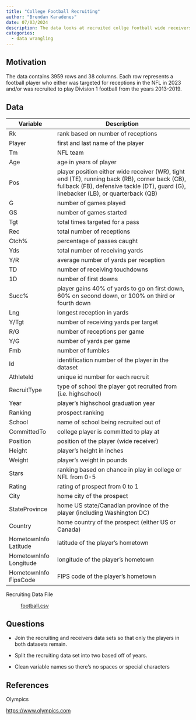 ```yaml
---
title: "College Football Recruiting"
author: "Brendan Karadenes"
date: 07/03/2024
description: The data looks at recruited collge football wide receivers and their production in the NFL.
categories:
  - data wrangling
---
```


## Motivation

The data contains 3959 rows and 38 columns. Each row represents a football player who either was targeted for receptions in the NFL in 2023 and/or was recruited to play Division 1 football from the years 2013-2019.

## Data

| Variable               | Description                                                                                                                                                                           |
|-------------------|-----------------------------------------------------|
| Rk                     | rank based on number of receptions                                                                                                                                                    |
| Player                 | first and last name of the player                                                                                                                                                     |
| Tm                     | NFL team                                                                                                                                                                              |
| Age                    | age in years of player                                                                                                                                                                |
| Pos                    | player position either wide receiver (WR), tight end (TE), running back (RB), corner back (CB), fullback (FB), defensive tackle (DT), guard (G), linebacker (LB), or quarterback (QB) |
| G                      | number of games played                                                                                                                                                                |
| GS                     | number of games started                                                                                                                                                               |
| Tgt                    | total times targeted for a pass                                                                                                                                                       |
| Rec                    | total number of receptions                                                                                                                                                            |
| Ctch%                  | percentage of passes caught                                                                                                                                                           |
| Yds                    | total number of receiving yards                                                                                                                                                       |
| Y/R                    | average number of yards per reception                                                                                                                                                 |
| TD                     | number of receiving touchdowns                                                                                                                                                        |
| 1D                     | number of first downs                                                                                                                                                                 |
| Succ%                  | player gains 40% of yards to go on first down, 60% on second down, or 100% on third or fourth down                                                                                    |
| Lng                    | longest reception in yards                                                                                                                                                            |
| Y/Tgt                  | number of receiving yards per target                                                                                                                                                  |
| R/G                    | number of receptions per game                                                                                                                                                         |
| Y/G                    | number of yards per game                                                                                                                                                              |
| Fmb                    | number of fumbles                                                                                                                                                                     |
| Id                     | identification number of the player in the dataset                                                                                                                                    |
| AthleteId              | unique id number for each recruit                                                                                                                                                     |
| RecruitType            | type of school the player got recruited from (i.e. highschool)                                                                                                                        |
| Year                   | player's highschool graduation year                                                                                                                                                   |
| Ranking                | prospect ranking                                                                                                                                                                      |
| School                 | name of school being recruited out of                                                                                                                                                 |
| CommittedTo            | college player is committed to play at                                                                                                                                                |
| Position               | position of the player (wide receiver)                                                                                                                                                |
| Height                 | player's height in inches                                                                                                                                                             |
| Weight                 | player's weight in pounds                                                                                                                                                             |
| Stars                  | ranking based on chance in play in college or NFL from 0-5                                                                                                                            |
| Rating                 | rating of prospect from 0 to 1                                                                                                                                                        |
| City                   | home city of the prospect                                                                                                                                                             |
| StateProvince          | home US state/Canadian province of the player (including Washington DC)                                                                                                               |
| Country                | home country of the prospect (either US or Canada)                                                                                                                                    |
| HometownInfo Latitude  | latitude of the player's hometown                                                                                                                                                     |
| HometownInfo Longitude | longitude of the player's hometown                                                                                                                                                    |
| HometownInfo FipsCode  | FIPS code of the player's hometown                                                                                                                                                    |

Recruiting Data File

:   [football.csv](../data/football_recruiting.csv)

## Questions

-   Join the recruiting and receivers data sets so that only the players in both datasets remain.

-   Split the recruiting data set into two based off of years.

-   Clean variable names so there's no spaces or special characters

## References

Olympics

<https://www.olympics.com>
